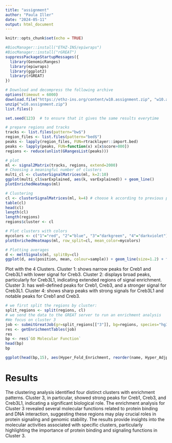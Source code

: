 ```yaml
---
title: "assignment"
author: "Paula Iller"
date: "2024-05-11"
output: html_document
---
```


```r
knitr::opts_chunk$set(echo = TRUE)
```

```r
#BiocManager::install("ETHZ-INS/epiwraps")
#BiocManager::install("rGREAT")
suppressPackageStartupMessages({
  library(GenomicRanges)
  library(epiwraps)
  library(ggplot2)
  library(rGREAT)
})

```

```r
# Download and decompress the following archive
options(timeout = 6000)
download.file("https://ethz-ins.org/content/w10.assignment.zip", "w10.assignment.zip")
unzip("w10.assignment.zip")
list.files()
```


```r
set.seed(123)  # to ensure that it gives the same results everytime

# prepare regions and tracks
tracks <- list.files(pattern="bw$")
region_files <- list.files(pattern="bed$")
peaks <- lapply(region_files, FUN=rtracklayer::import.bed)
peaks <- lapply(peaks, FUN=function(x) x[x$score>800])
regions <- reduce(unlist(GRangesList(peaks)))

# plot
ml <- signal2Matrix(tracks, regions, extend=2000)
# Choosing a meaningful number of clusters
multi_cl <- clusterSignalMatrices(ml, k=2:10)
ggplot(multi_cl$varExplained, aes(k, varExplained)) + geom_line()
plotEnrichedHeatmaps(ml)

# Clustering
cl <- clusterSignalMatrices(ml, k=4) # choose k according to previous plot
table(cl)
head(cl)
length(cl)
length(regions)
regions$cluster <- cl

# Plot clusters with colors
mycolors <- c("1"="red", "2"="blue", "3"="darkgreen", "4"="darkviolet")
plotEnrichedHeatmaps(ml, row_split=cl, mean_color=mycolors)

# Plotting averages
d <- meltSignals(ml, splitBy=cl)
ggplot(d, aes(position, mean, colour=sample)) + geom_line(size=1.2) + facet_wrap(~split)
```
Plot with the 4 Clusters. 
Cluster 1: shows narrow peaks for Creb1 and Creb3L1 with lower signal for Creb3.
Cluster 2: displays broad peaks, particularly for Creb3L1, indicating extended regions of signal enrichment.
Cluster 3: has well-defined peaks for Creb1, Creb3, and a stronger signal for Creb3L1.
Cluster 4: shows sharp peaks with strong signals for Creb3L1 and notable peaks for Creb1 and Creb3.

```r
# we first split the regions by cluster:
split_regions <- split(regions, cl)
# we send the data to the GREAT server to run an enrichment analysis
#We focus on cluster 3
job <- submitGreatJob(gr=split_regions[["3"]], bg=regions, species="hg38")
res <- getEnrichmentTables(job)
res
bp <- res$`GO Molecular Function`
head(bp)
bp

ggplot(head(bp,15), aes(Hyper_Fold_Enrichment, reorder(name, Hyper_Adjp_BH), size=Hyper_Foreground_Region_Hits, color=-log10(Hyper_Adjp_BH))) + geom_point() + scale_color_viridis_c()

```

# Results
The clustering analysis identified four distinct clusters with enrichment patterns. Cluster 3, in particular, showed strong peaks for Creb1, Creb3, and Creb3L1, indicating a significant biological role. 
The enrichment analysis for Cluster 3 revealed several molecular functions related to protein binding and DNA interaction, suggesting these regions may play crucial roles in protein signaling and genomic stability. The results provide insights into the molecular activities associated with specific clusters, particularly highlighting the importance of protein binding and signaling functions in Cluster 3. 


